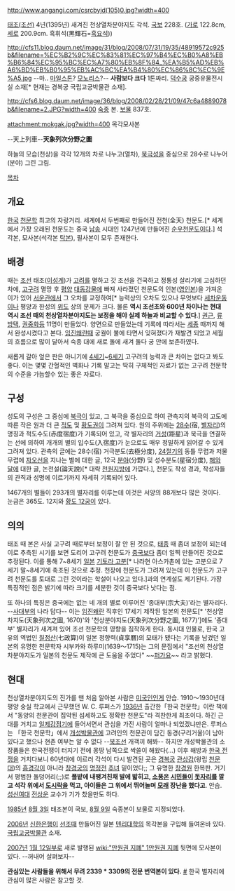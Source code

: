 http://www.angangi.com/csrcbyjd(105)0.jpg?width=400

[[태조(조선)]] 4년(1395년) 새겨진 천상열차분야지도 각석. [[국보]] 228호.
([[가로]] 122.8cm, [[세로]] 200.9cm. 흑휘석(黑輝石=[[흑요석]]))

http://cfs11.blog.daum.net/image/31/blog/2008/07/31/19/35/48919572c925b&filename=%EC%B2%9C%EC%83%81%EC%97%B4%EC%B0%A8%EB%B6%84%EC%95%BC%EC%A7%80%EB%8F%84_%EA%B5%AD%EB%A6%BD%EB%B0%95%EB%AC%BC%EA%B4%80%EC%86%8C%EC%9E%A5.jpg
--마.. [[마일스톤]]? [[모노리스]]?-- '''사람보다 크다''' 1톤짜리. [[덕수궁]] 궁중유물전시실 소재[* 현재는 경복궁 국립고궁박물관 소재].


http://cfs6.blog.daum.net/image/36/blog/2008/02/28/21/09/47c6a4889078b&filename=2.JPG?width=400
[[숙종]] 본. [[보물]] 837호. 

attachment:mokgak.jpg?width=400
목각모사본
 
--天上列車--'''天象列次分野之圖'''

하늘의 모습(천상)을 각각 12개의 차로 나누고(열차), [[북극성]]을 중심으로 28수로 나누어(분야) 그린 그림.  


[[목차]]
== 개요 ==
[[한국]] [[천문학]] 최고의 자랑거리. 세계에서 두번째로 만들어진 전천(全天) 천문도.[* 세계에서 가장 오래된 천문도는 중국 [[남송]] 시대인 1247년에 만들어진 [[순]][[우]]천문도이다.] 석각본, 모사본(석각본 [[탁본]]), 필사본이 모두 존재한다.

== 배경 == 
때는 [[조선]] 태조([[이성계]])가 [[고려]]를 멸하고 갓 조선을 건국하고 정통성 살리기에 고심하던 차에, [[고구려]] 멸망 후 [[평양]] [[대동강]]물에 빠져 사라졌던 천문도의 인본([[영인본]])을 가져온 이가 있어 [[서운관]]에서 그 오차를 교정하여[* 능력상의 오차도 있으나 무엇보다 [[세차운동]]이나 평양과 한성의 [[위도]] 상의 문제가 크다. 물론 '''역시 조선초와 600년 차이나는 현대 역시 조선 때의 천상열차분야지도는 보정을 해야 실제 하늘과 비교할 수 있다'''.] [[권근]], [[류방택]], [[권중화]]등 11명이 만들었다. 양면으로 만들었는데 기록에 따라서는 [[세종]] 때까지 해서 완성시켰다고 본다. [[임진왜란]]때 궁궐이 불에 타면서 잊혀졌다가 재발견 되었고 세월의 흐름으로 많이 달아서 숙종 대에 새로 돌에 새겨 둘다 궁 안에 보존하였다.

새롭게 갈아 엎은 판은 아니기에 [[4세기]]~[[6세기]] 고구려의 능력과 큰 차이는 없다고 봐도 좋다. 이는 몇몇 간헐적인 벽화나 기록 말고는 딱히 구체적인 자료가 없는 고구려 천문학의 수준을 가늠할수 있는 좋은 자료다. 

== 구성 ==
성도의 구성은 그 중심에 [[북극]]이 있고, 그 북극을 중심으로 하여 관측지의 북극의 고도에 따른 작은 원과 더 큰 [[적도]] 및 [[황도]]권이 그려져 있다. 원의 주위에는 [[28수]](宿, [[별자리]])의 명칭과 적도수도(赤度宿度)가 기록되어 있고, 각 별자리의 [[거성]](距星)과 북극을 연결하는 선에 의하여 개개의 별의 입수도(入宿度)가 눈으로도 매우 정밀하게 읽어갈 수 있게 그려져 있다. 관측의 글에는 28수(宿) 거극분도(去極分度), [[24절기]]의 동틀 무렵과 저물 무렵에 [[자오선]]을 지나는 별에 대한 글, 12국 [[분야]](分野) 및 성수분도(星宿分度), [[해]]와 [[달]]에 대한 글, 논천설(論天說)[* 대략 [[천원지방]]에 가깝다.], 천문도 작성 경과, 작성자들의 관직과 성명에 이르기까지 자세히 기록되어 있다.

1467개의 별들이 293개의 별자리를 이루는데 이것은 서양의 88개보다 많은 것이다. 눈금은 365도. 12지와 [[황도 12궁]]이 있다.

== 의의 ==
태조 때 본은 사실 고구려 때로부터 보정이 잘 안 된 것으로, [[태종]] 때 좀더 보정이 되는데 이로 추측된 시기를 보면 도리어 고구려 천문도가 [[중국]]보다 좀더 일찍 만들어진 것으로 추정된다. 이를 통해 7~8세기 [[일본]] [[기토라 고분]][* 나라현 아스카촌에 있는 고분으로 7세기 말~8세기에 축조된 것으로 추정. 천장에 천문도가 그려져 있는데 이 천문도가 고구려 천문도를 토대로 그린 것이라는 학설이 나오고 있다.]과의 연계설도 제기된다. 가장 특징적인 점은 밝기에 따라 크기를 세분한 것이 중국보다 낫다는 점.

또 하나의 특징은 중국에는 없는 네 개의 별로 이루어진 '종대부(宗大夫)'라는 별자리다. --[[사대부]]의 나라 답다-- 이는 [[임진왜란]] 직후인 17세기 제작된 일본의 천문도[* '천상열차지도(天象列次之圖, 1670)'와 '천상분야지도(天象列次分野之圖, 1677)']에도 '종대부' 별자리가 새겨져 있어 조선 천문학의 영향을 짐작하게 한다. 동시대 인물로, 한국 고유의 역법인 [[칠정산]](七政算)이 일본 정향력(貞享曆)의 모태가 됐다는 기록을 남겼던 일본의 유명한 천문학자 시부카와 하루미(1639～1715)는 그의 문집에서 "조선의 천상열차분야지도가 일본의 천문도 제작에 큰 도움을 주었다" ~~[[퍼가요]]~~ 라고 밝혔다.

== 현대 ==
천상열차분야지도의 진가를 맨 처음 알아본 사람은 [[미국인]]인게 안습. 1910～1930년대 평양 숭실 학교에서 근무했던 W. C. 루퍼스가 [[1936년]] 출간한「한국 천문학」이란 책에서 "동양의 천문관이 집약된 섬세하고도 정확한 천문도"라 격찬한게 최초이다. 하긴 근대를 거치고 [[일제강점기]]에 들어서면서 관심을 가진 사람이 얼마나 되었겠냐만은. 루퍼스는 「한국 천문학」에서 [[개성]]박물관에 고려인의 천문관이 담긴 동경(구리거울)이 남아 있다고 했으나 현존 여부는 알 수 없다 --[[북조선]] 개객끼 해봐-- 하지만 개성박물관의 소장품들은 한국전쟁이 터지기 전에 몽땅 남쪽으로 싹쓸이 해왔다(...)
이후 해방과 [[한국 전쟁]]을 거치다보니 60년대에 이르러 각석이 다시 발견된 곳은 [[경복궁]] [[관상감]](왕립 [[천문대]])의 [[흠경각]]이 아니라 [[창경궁]]의 [[명정전]] [[추녀]] 밑이었다;; 그 유명한 [[창경원]] 한복판. 거기서 평범한 돌덩어리(;;)로 '''풀밭에 내팽겨친채 발에 밟히고, [[소풍]]온 [[시민]]들이 [[돗자리]]를 깔고 석각 위에서 [[도시락]]을 먹고, 아이들은 그 위에서 뛰어놀며 [[모래]] 장난을 했다고'''. 안습. [[성신여대]] [[전상운]] 교수가 기가 찼을만도 하다.

[[1985년]] [[8월 3일]] 태조본이 국보, [[8월 9일]] 숙종본이 보물로 지정되었다. 

[[2006년]] [[신한은행]]이 [[선조]]때 만들어진 일본 [[텐리]][[대학]]의 목각본을 구입해 들여온바 있다. [[국립고궁박물관]] 소재.

[[2007년]] [[1월 12일]]부로 새로 발행된 [[wiki:"만원권 지폐" 1만원권 지폐]] 뒷면에 모사본이 있다. --꺼내어 살펴보자-- 

'''관심있는 사람들을 위해서 무려 2339 * 3309의 전문 번역본이 있다.''' [http://new.astronote.org/bbs/board.php?bo_table=ancient&wr_id=27679&sfl=&stx=&sst=wr_hit&sod=desc&sop=and&page=1 #] 한국 별자리에 관심이 많은 사람은 참고할 것. 
